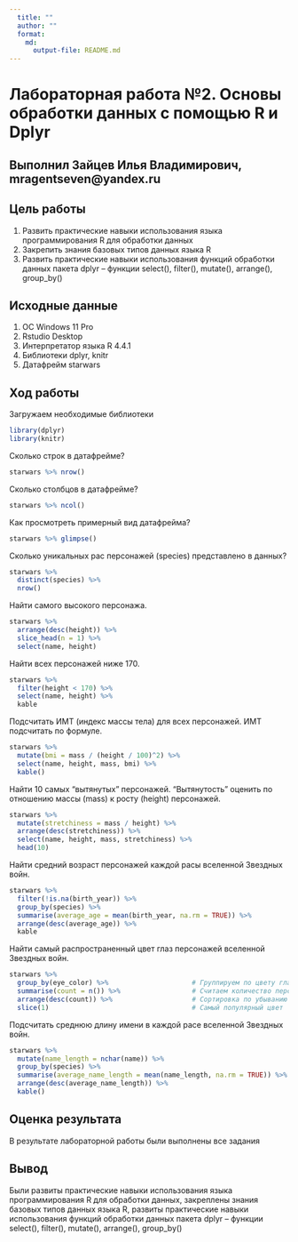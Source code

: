 ```yaml
---
  title: ""
  author: ""
  format: 
    md: 
      output-file: README.md
---
```


# Лабораторная работа №2. Основы обработки данных с помощью R и Dplyr

## Выполнил Зайцев Илья Владимирович, mragentseven@yandex.ru

## Цель работы 

1. Развить практические навыки использования языка программирования R для обработки данных
2. Закрепить знания базовых типов данных языка R
3. Развить практические навыки использования функций обработки данных пакета
dplyr – функции select(), filter(), mutate(), arrange(), group_by()

## Исходные данные

  1. ОС Windows 11 Pro
  2. Rstudio Desktop
  3. Интерпретатор языка R 4.4.1
  4. Библиотеки dplyr, knitr
  5. Датафрейм starwars

## Ход работы

Загружаем необходимые библиотеки

```r
library(dplyr)
library(knitr)
```
 
Сколько строк в датафрейме?

```r
starwars %>% nrow()
```
 
Сколько столбцов в датафрейме?

```r
starwars %>% ncol()
```
Как просмотреть примерный вид датафрейма?
  
```r
starwars %>% glimpse()
```
Сколько уникальных рас персонажей (species) представлено в данных?

```r
starwars %>%
  distinct(species) %>%
  nrow()
```
Найти самого высокого персонажа.

```r
starwars %>%
  arrange(desc(height)) %>%
  slice_head(n = 1) %>%
  select(name, height)
```
Найти всех персонажей ниже 170.
```r
starwars %>%
  filter(height < 170) %>%
  select(name, height) %>%
  kable
```
Подсчитать ИМТ (индекс массы тела) для всех персонажей. ИМТ подсчитать по
формуле.
```r
starwars %>%
  mutate(bmi = mass / (height / 100)^2) %>%
  select(name, height, mass, bmi) %>%
  kable()
```
Найти 10 самых “вытянутых” персонажей. “Вытянутость” оценить по отношению
массы (mass) к росту (height) персонажей.
```r
starwars %>%
  mutate(stretchiness = mass / height) %>%
  arrange(desc(stretchiness)) %>%            
  select(name, height, mass, stretchiness) %>% 
  head(10)    
```
Найти средний возраст персонажей каждой расы вселенной Звездных войн.
```r
starwars %>%
  filter(!is.na(birth_year)) %>%              
  group_by(species) %>%                       
  summarise(average_age = mean(birth_year, na.rm = TRUE)) %>% 
  arrange(desc(average_age)) %>%
  kable
```
Найти самый распространенный цвет глаз персонажей вселенной Звездных
войн.
```r
starwars %>%
  group_by(eye_color) %>%                     # Группируем по цвету глаз
  summarise(count = n()) %>%                  # Считаем количество персонажей
  arrange(desc(count)) %>%                    # Сортировка по убыванию
  slice(1)                                    # Самый популярный цвет
```
Подсчитать среднюю длину имени в каждой расе вселенной Звездных войн.
```r
starwars %>%
  mutate(name_length = nchar(name)) %>%
  group_by(species) %>%                       
  summarise(average_name_length = mean(name_length, na.rm = TRUE)) %>% 
  arrange(desc(average_name_length)) %>%
  kable()
```

## Оценка результата

В результате лабораторной работы были выполнены все задания
   
## Вывод

Были развиты практические навыки использования языка программирования R для обработки данных, закреплены знания базовых типов данных языка R, развиты практические навыки использования функций обработки данных пакета dplyr – функции select(), filter(), mutate(), arrange(), group_by()
